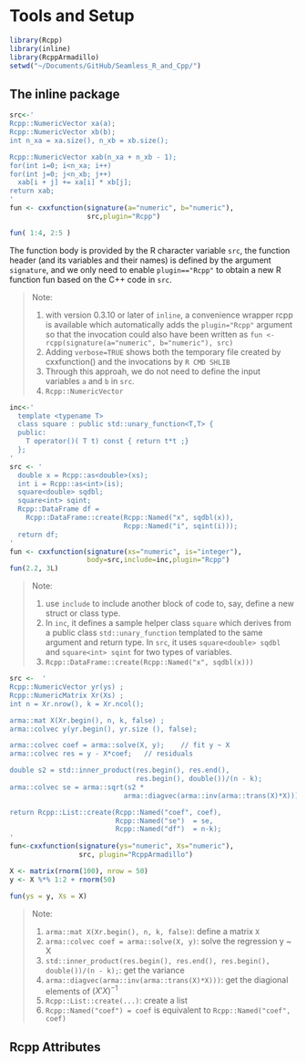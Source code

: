 # Tools and Setup
```r
library(Rcpp)
library(inline)
library(RcppArmadillo)
setwd("~/Documents/GitHub/Seamless_R_and_Cpp/")
```


## The inline package {-}
```r
src<-'
Rcpp::NumericVector xa(a);
Rcpp::NumericVector xb(b);
int n_xa = xa.size(), n_xb = xb.size();

Rcpp::NumericVector xab(n_xa + n_xb - 1);
for(int i=0; i<n_xa; i++)
for(int j=0; j<n_xb; j++)
  xab[i + j] += xa[i] * xb[j];
return xab; 
'
fun <- cxxfunction(signature(a="numeric", b="numeric"),
                   src,plugin="Rcpp") 

fun( 1:4, 2:5 )
```
The function body is provided by the R character variable `src`, the function header (and its variables and their names) is defined by the argument `signature`, and we only need to enable `plugin=="Rcpp"` to obtain a new R function fun based on the C++ code in `src`. 

> Note: 
> 
> 1. with version 0.3.10 or later of `inline`, a convenience wrapper rcpp is available which automatically adds the `plugin="Rcpp"` argument so that the invocation could also have been written as `fun <- rcpp(signature(a="numeric", b="numeric"), src)`
> 2. Adding `verbose=TRUE` shows both the temporary file created by cxxfunction() and the invocations by `R CMD SHLIB`
> 3. Through this approah, we do not need to define the input variables `a` and `b` in `src`. 
> 4. `Rcpp::NumericVector`

```r
inc<-'
  template <typename T>
  class square : public std::unary_function<T,T> {
  public:
    T operator()( T t) const { return t*t ;}
  };
'
src <- '
  double x = Rcpp::as<double>(xs);
  int i = Rcpp::as<int>(is);
  square<double> sqdbl;
  square<int> sqint;
  Rcpp::DataFrame df =
    Rcpp::DataFrame::create(Rcpp::Named("x", sqdbl(x)), 
                            Rcpp::Named("i", sqint(i)));
  return df; 
'
fun <- cxxfunction(signature(xs="numeric", is="integer"),
                   body=src,include=inc,plugin="Rcpp")
fun(2.2, 3L)
```

> Note: 
> 
> 1. use `include` to include another block of code to, say, define a new struct or class type.
> 2. In `inc`, it defines a sample helper class `square` which derives from a public class `std::unary_function` templated to the same argument and return type. In `src`, it uses `square<double> sqdbl` and `square<int> sqint` for two types of variables. 
> 4. `Rcpp::DataFrame::create(Rcpp::Named("x", sqdbl(x)))`


```r
src <-  '
Rcpp::NumericVector yr(ys) ;
Rcpp::NumericMatrix Xr(Xs) ;
int n = Xr.nrow(), k = Xr.ncol();

arma::mat X(Xr.begin(), n, k, false) ;
arma::colvec y(yr.begin(), yr.size (), false);

arma::colvec coef = arma::solve(X, y);    // fit y ~ X
arma::colvec res = y - X*coef;   // residuals

double s2 = std::inner_product(res.begin(), res.end(), 
                               res.begin(), double())/(n - k);
arma::colvec se = arma::sqrt(s2 * 
                            arma::diagvec(arma::inv(arma::trans(X)*X)));

return Rcpp::List::create(Rcpp::Named("coef", coef), 
                          Rcpp::Named("se")  = se,
                          Rcpp::Named("df")  = n-k);
'
fun<-cxxfunction(signature(ys="numeric", Xs="numeric"),
                 src, plugin="RcppArmadillo")

X <- matrix(rnorm(100), nrow = 50)
y <- X %*% 1:2 + rnorm(50)

fun(ys = y, Xs = X)
```

> Note: 
> 
> 1. `arma::mat X(Xr.begin(), n, k, false)`: define a matrix `X` 
> 2. `arma::colvec coef = arma::solve(X, y)`: solve the regression y ~ X
> 3. `std::inner_product(res.begin(), res.end(), res.begin(), double())/(n - k);`: get the variance
> 4. `arma::diagvec(arma::inv(arma::trans(X)*X)))`: get the diagional elements of $(X'X)^{-1}$
> 5. `Rcpp::List::create(...)`: create a list
> 6. `Rcpp::Named("coef") = coef` is equivalent to `Rcpp::Named("coef", coef)`


## Rcpp Attributes {-}



